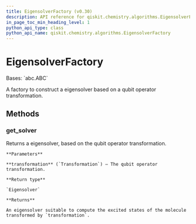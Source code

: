 ```yaml
---
title: EigensolverFactory (v0.30)
description: API reference for qiskit.chemistry.algorithms.EigensolverFactory in qiskit v0.30
in_page_toc_min_heading_level: 1
python_api_type: class
python_api_name: qiskit.chemistry.algorithms.EigensolverFactory
---
```


# EigensolverFactory

<Class id="qiskit.chemistry.algorithms.EigensolverFactory" isDedicatedPage={true} github="https://github.com/qiskit-community/qiskit-aqua/tree/stable/0.9/qiskit/chemistry/algorithms/excited_states_solvers/eigensolver_factories/eigensolver_factory.py" signature="EigensolverFactory" modifiers="class">
  Bases: `abc.ABC`

  A factory to construct a eigensolver based on a qubit operator transformation.

  ## Methods

  <span id="qiskit-chemistry-algorithms-eigensolverfactory-get-solver" />

  ### get\_solver

  <Function id="qiskit.chemistry.algorithms.EigensolverFactory.get_solver" signature="EigensolverFactory.get_solver(transformation)" modifiers="abstract">
    Returns a eigensolver, based on the qubit operator transformation.

    **Parameters**

    **transformation** (`Transformation`) – The qubit operator transformation.

    **Return type**

    `Eigensolver`

    **Returns**

    An eigensolver suitable to compute the excited states of the molecule transformed by `transformation`.
  </Function>
</Class>

